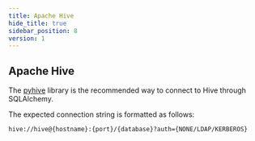 ```yaml
---
title: Apache Hive
hide_title: true
sidebar_position: 8
version: 1
---
```


## Apache Hive

The [pyhive](https://pypi.org/project/PyHive/) library is the recommended way to connect to Hive through SQLAlchemy.

The expected connection string is formatted as follows:

```
hive://hive@{hostname}:{port}/{database}?auth={NONE/LDAP/KERBEROS}
```
